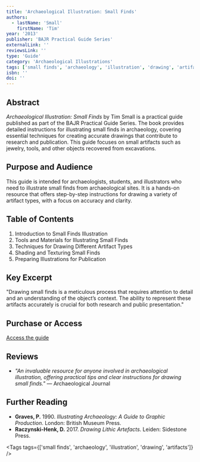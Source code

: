 ```yaml
---
title: 'Archaeological Illustration: Small Finds'
authors:
  - lastName: 'Small'
    firstName: 'Tim'
year: '2013'
publisher: 'BAJR Practical Guide Series'
externalLink: ''
reviewsLink: ''
type: 'Guide'
category: 'Archaeological Illustrations'
tags: ['small finds', 'archaeology', 'illustration', 'drawing', 'artifacts']
isbn: ''
doi: ''
---
```


## Abstract

_Archaeological Illustration: Small Finds_ by Tim Small is a practical guide published as part of the BAJR Practical Guide Series. The book provides detailed instructions for illustrating small finds in archaeology, covering essential techniques for creating accurate drawings that contribute to research and publication. This guide focuses on small artifacts such as jewelry, tools, and other objects recovered from excavations.

## Purpose and Audience

This guide is intended for archaeologists, students, and illustrators who need to illustrate small finds from archaeological sites. It is a hands-on resource that offers step-by-step instructions for drawing a variety of artifact types, with a focus on accuracy and clarity.

## Table of Contents

1. Introduction to Small Finds Illustration
2. Tools and Materials for Illustrating Small Finds
3. Techniques for Drawing Different Artifact Types
4. Shading and Texturing Small Finds
5. Preparing Illustrations for Publication

## Key Excerpt

"Drawing small finds is a meticulous process that requires attention to detail and an understanding of the object’s context. The ability to represent these artifacts accurately is crucial for both research and public presentation."

## Purchase or Access

[Access the guide](http://www.bajr.org/BAJRGuides/31IllustratingSmallFinds.pdf)

## Reviews

- _"An invaluable resource for anyone involved in archaeological illustration, offering practical tips and clear instructions for drawing small finds."_ — Archaeological Journal

## Further Reading

- **Graves, P.** 1990. _Illustrating Archaeology: A Guide to Graphic Production_. London: British Museum Press.
- **Raczynski-Henk, D.** 2017. _Drawing Lithic Artefacts_. Leiden: Sidestone Press.

<Tags tags={['small finds', 'archaeology', 'illustration', 'drawing', 'artifacts']} />

